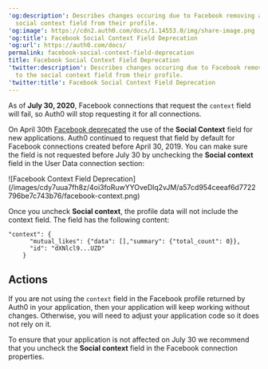 ---
'og:description': Describes changes occuring due to Facebook removing access to the
  social context field from their profile.
'og:image': https://cdn2.auth0.com/docs/1.14553.0/img/share-image.png
'og:title': Facebook Social Context Field Deprecation
'og:url': https://auth0.com/docs/
permalink: facebook-social-context-field-deprecation
title: Facebook Social Context Field Deprecation
'twitter:description': Describes changes occuring due to Facebook removing access
  to the social context field from their profile.
'twitter:title': Facebook Social Context Field Deprecation
---
As of **July 30, 2020**, Facebook connections that request the `context` field will fail, so Auth0 will stop requesting it for all connections.

On April 30th [Facebook deprecated](https://developers.facebook.com/docs/graph-api/changelog/4-30-2019-endpoint-deprecations) the use of the **Social Context** field for new applications. Auth0 continued to request that field by default for Facebook connections created before April 30, 2019. You can make sure the field is not requested before July 30 by unchecking the **Social context** field in the User Data connection section:

<Frame>![Facebook Context Field Deprecation](/images/cdy7uua7fh8z/4oi3foRuwYYOveDlq2vJM/a57cd954ceeaf6d7722796be7c743b76/facebook-context.png)</Frame>

Once you uncheck **Social context**, the profile data will not include the context field. The field has the following content:

```text lines
"context": {
      "mutual_likes": {"data": [],"summary": {"total_count": 0}},
      "id": "dXNlcl9...UZD"
    }
```






## Actions

If you are not using the `context` field in the Facebook profile returned by Auth0 in your application, then your application will keep working without changes. Otherwise, you will need to adjust your application code so it does not rely on it.

To ensure that your application is not affected on July 30 we recommend that you uncheck the **Social context** field in the Facebook connection properties.